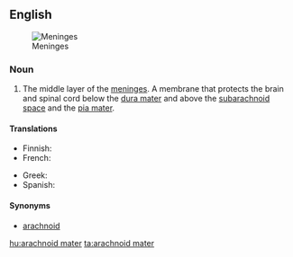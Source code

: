 ==English==
[[File:Meninges-en.svg|thumb|Meninges]]

===Noun===
{{en-noun}}
{{wikipedia}}

# {{anatomy}} The middle layer of the [[meninges]].  A membrane that protects the brain and spinal cord below the [[dura mater]] and above the [[subarachnoid space]] and the [[pia mater]].

====Translations====
{{trans-top|middle layer of the meninges}}
* Finnish: {{t-|fi|lukinkalvo}}
* French: {{t+|fr|arachnoïde|f}}
{{trans-mid}}
* Greek: {{t-|el|αραχνοειδής μήνιγξ|f|tr=arachnoidís míninx|sc=Grek}}
* Spanish: {{t+|es|aracnoides|m}}
{{trans-bottom}}

====Synonyms====
* [[arachnoid]]

[[hu:arachnoid mater]]
[[ta:arachnoid mater]]